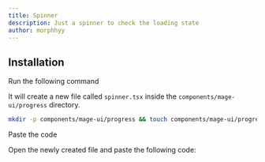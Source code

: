 ```yaml
---
title: Spinner
description: Just a spinner to check the loading state
author: morphhyy
---
```


<ComponentPreview name="progress-spinner--docs" />

## Installation

<Steps>
<Step>Run the following command</Step>

It will create a new file called `spinner.tsx` inside the `components/mage-ui/progress` directory.

```bash
mkdir -p components/mage-ui/progress && touch components/mage-ui/progress/spinner.tsx
```

<Step>Paste the code</Step>

Open the newly created file and paste the following code:

```jsx file=<rootDir>/mage-ui/progress/spinner.tsx

```

</Steps>
